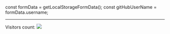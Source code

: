 const formData = getLocalStorageFormData();
const gitHubUserName = formData.username;


<BannerImageMarkdown bannerImage={formData.bannerImage} />
<NameMarkdown name={formData.name} />

---

<RolesMarkdown roles={formData.roles} />

<div className="flex justify-between">
  <div className="w-2/3">
    <BioMarkdown bios={formData.bios} />
  </div>
  <div className="w-1/3 flex flex-col justify-center items-center">
  Visitors count:
  <img src=`https://profile-counter.glitch.me/${gitHubUserName}/count.svg` />
  </div>
</div>

<ProjectsMarkdown projects={formData.projects} />

<TechStackMarkdown techStack={formData.techStacks} />

<SocialsMarkdown />
